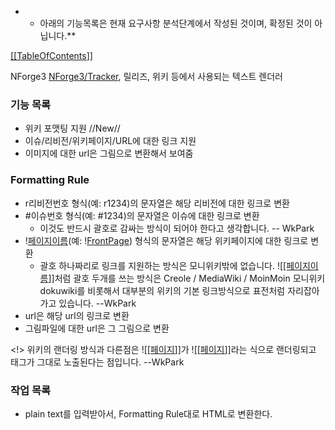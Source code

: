 **아래의 기능목록은 현재 요구사항 분석단계에서 작성된 것이며, 확정된 것이 아닙니다.**

[[[[TableOfContents]]]]

NForge3 [[NForge3/Tracker]], 릴리즈, 위키 등에서 사용되는 텍스트 렌더러
=== 기능 목록 ===
* 위키 포맷팅 지원 //New//
* 이슈/리비전/위키페이지/URL에 대한 링크 지원
* 이미지에 대한 url은 그림으로 변환해서 보여줌

=== Formatting Rule ===
* r리비전번호 형식(예: r1234)의 문자열은 해당 리비전에 대한 링크로 변환
* #이슈번호 형식(예: #1234)의 문자열은 이슈에 대한 링크로 변환
** 이것도 반드시 괄호로 감싸는 방식이 되어야 한다고 생각합니다. -- WkPark
* ![[페이지이름]](예: ![[FrontPage]]) 형식의 문자열은 해당 위키페이지에 대한 링크로 변환
** 괄호 하나짜리로 링크를 지원하는 방식은 모니위키밖에 없습니다. ![[[[페이지이름]]]]처럼 괄호 두개를 쓰는 방식은 Creole / MediaWiki / MoinMoin 모니위키 dokuwiki를 비롯해서 대부분의 위키의 기본 링크방식으로 표전처럼 자리잡아가고 있습니다. --WkPark
* url은 해당 url의 링크로 변환
* 그림파일에 대한 url은 그 그림으로 변환

<!> 위키의 랜더링 방식과 다른점은 ![[[[페이지]]]]가 ![[[[페이지]]]]라는 식으로 랜더링되고 태그가 그대로 노출된다는 점입니다. --WkPark

=== 작업 목록 ===
* plain text를 입력받아서, Formatting Rule대로 HTML로 변환한다.
